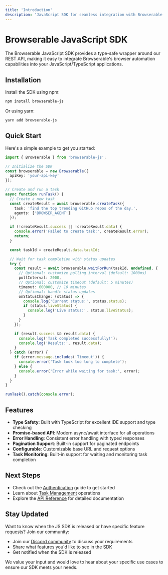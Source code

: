 ```yaml
---
title: 'Introduction'
description: 'JavaScript SDK for seamless integration with Browserable'
---
```


# Browserable JavaScript SDK

The Browserable JavaScript SDK provides a type-safe wrapper around our REST API, making it easy to integrate Browserable's browser automation capabilities into your JavaScript/TypeScript applications.

## Installation

Install the SDK using npm:

```bash
npm install browserable-js
```

Or using yarn:

```bash
yarn add browserable-js
```

## Quick Start

Here's a simple example to get you started:

```typescript
import { Browserable } from 'browserable-js';

// Initialize the SDK
const browserable = new Browserable({
  apiKey: 'your-api-key'
});

// Create and run a task
async function runTask() {
  // Create a new task
  const createResult = await browserable.createTask({
    task: 'find the top trending GitHub repos of the day.',
    agents: ['BROWSER_AGENT']
  });

  if (!createResult.success || !createResult.data) {
    console.error('Failed to create task:', createResult.error);
    return;
  }

  const taskId = createResult.data.taskId;

  // Wait for task completion with status updates
  try {
    const result = await browserable.waitForRun(taskId, undefined, {
      // Optional: customize polling interval (default: 1000ms)
      pollInterval: 2000,
      // Optional: customize timeout (default: 5 minutes)
      timeout: 600000, // 10 minutes
      // Optional: handle status updates
      onStatusChange: (status) => {
        console.log('Current status:', status.status);
        if (status.liveStatus) {
          console.log('Live status:', status.liveStatus);
        }
      }
    });

    if (result.success && result.data) {
      console.log('Task completed successfully!');
      console.log('Results:', result.data);
    }
  } catch (error) {
    if (error.message.includes('Timeout')) {
      console.error('Task took too long to complete');
    } else {
      console.error('Error while waiting for task:', error);
    }
  }
}

runTask().catch(console.error);
```

## Features

- **Type Safety**: Built with TypeScript for excellent IDE support and type checking
- **Promise-based API**: Modern async/await interface for all operations
- **Error Handling**: Consistent error handling with typed responses
- **Pagination Support**: Built-in support for paginated endpoints
- **Configurable**: Customizable base URL and request options
- **Task Monitoring**: Built-in support for waiting and monitoring task completion

## Next Steps

- Check out the [Authentication](/js-sdk/authentication) guide to get started
- Learn about [Task Management](/js-sdk/tasks) operations
- Explore the [API Reference](/js-sdk/api-reference) for detailed documentation

## Stay Updated

Want to know when the JS SDK is released or have specific feature requests? Join our community:

- Join our [Discord community](https://discord.com/invite/b6s9fXNjeQ) to discuss your requirements
- Share what features you'd like to see in the SDK
- Get notified when the SDK is released

We value your input and would love to hear about your specific use cases to ensure our SDK meets your needs. 